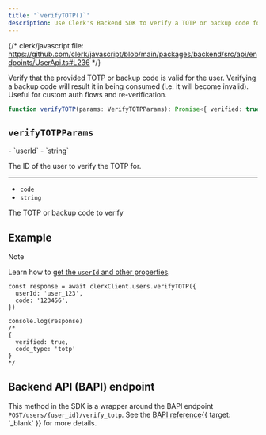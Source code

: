 ```yaml
---
title: '`verifyTOTP()`'
description: Use Clerk's Backend SDK to verify a TOTP or backup code for a user.
---
```


{/* clerk/javascript file: https://github.com/clerk/javascript/blob/main/packages/backend/src/api/endpoints/UserApi.ts#L236 */}

Verify that the provided TOTP or backup code is valid for the user. Verifying a backup code will result it in being consumed (i.e. it will become invalid). Useful for custom auth flows and re-verification.

```ts
function verifyTOTP(params: VerifyTOTPParams): Promise<{ verified: true; code_type: 'totp' }>
```

## `verifyTOTPParams`

<Properties>
  - `userId`
  - `string`

  The ID of the user to verify the TOTP for.

  ---

  - `code`
  - `string`

  The TOTP or backup code to verify
</Properties>

## Example

> [!NOTE]
> Learn how to [get the `userId` and other properties](/docs/references/backend/overview#get-the-user-id-and-other-properties).

```tsx
const response = await clerkClient.users.verifyTOTP({
  userId: 'user_123',
  code: '123456',
})

console.log(response)
/*
{
  verified: true,
  code_type: 'totp'
}
*/
```

## Backend API (BAPI) endpoint

This method in the SDK is a wrapper around the BAPI endpoint `POST/users/{user_id}/verify_totp`. See the [BAPI reference](/docs/reference/backend-api/tag/Users#operation/VerifyTOTP){{ target: '_blank' }} for more details.
